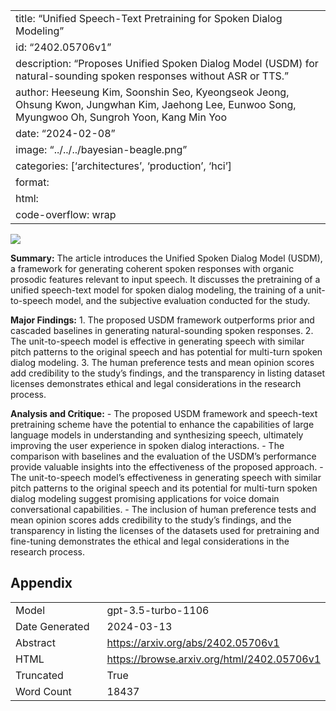 
---
title: "Unified Speech-Text Pretraining for Spoken Dialog Modeling"
id: "2402.05706v1"
description: "Proposes Unified Spoken Dialog Model (USDM) for natural-sounding spoken responses without ASR or TTS."
author: Heeseung Kim, Soonshin Seo, Kyeongseok Jeong, Ohsung Kwon, Jungwhan Kim, Jaehong Lee, Eunwoo Song, Myungwoo Oh, Sungroh Yoon, Kang Min Yoo
date: "2024-02-08"
image: "../../../bayesian-beagle.png"
categories: ['architectures', 'production', 'hci']
format:
  html:
    code-overflow: wrap
---

![](../../../bayesian-beagle.png)

**Summary:**
The article introduces the Unified Spoken Dialog Model (USDM), a framework for generating coherent spoken responses with organic prosodic features relevant to input speech. It discusses the pretraining of a unified speech-text model for spoken dialog modeling, the training of a unit-to-speech model, and the subjective evaluation conducted for the study.

**Major Findings:**
1. The proposed USDM framework outperforms prior and cascaded baselines in generating natural-sounding spoken responses.
2. The unit-to-speech model is effective in generating speech with similar pitch patterns to the original speech and has potential for multi-turn spoken dialog modeling.
3. The human preference tests and mean opinion scores add credibility to the study's findings, and the transparency in listing dataset licenses demonstrates ethical and legal considerations in the research process.

**Analysis and Critique:**
- The proposed USDM framework and speech-text pretraining scheme have the potential to enhance the capabilities of large language models in understanding and synthesizing speech, ultimately improving the user experience in spoken dialog interactions.
- The comparison with baselines and the evaluation of the USDM's performance provide valuable insights into the effectiveness of the proposed approach.
- The unit-to-speech model's effectiveness in generating speech with similar pitch patterns to the original speech and its potential for multi-turn spoken dialog modeling suggest promising applications for voice domain conversational capabilities.
- The inclusion of human preference tests and mean opinion scores adds credibility to the study's findings, and the transparency in listing the licenses of the datasets used for pretraining and fine-tuning demonstrates the ethical and legal considerations in the research process.

## Appendix

|          |          |
|----------|----------|
| Model     | gpt-3.5-turbo-1106       |
| Date Generated     | 2024-03-13       |
| Abstract | [https://arxiv.org/abs/2402.05706v1](https://arxiv.org/abs/2402.05706v1)        |
| HTML     | [https://browse.arxiv.org/html/2402.05706v1](https://browse.arxiv.org/html/2402.05706v1)       |
| Truncated       | True       |
| Word Count       | 18437       |